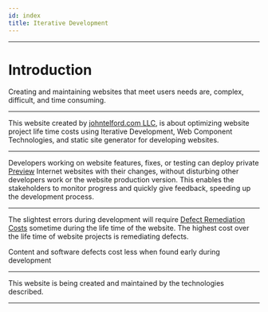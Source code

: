 ```yaml
---
id: index
title: Iterative Development
---
```



<Version components={props.components} />

---

# Introduction

Creating and maintaining websites that meet users needs are, complex, difficult, and time consuming.

---

This website created by [johntelford.com LLC](Company), is about optimizing website project life time costs using Iterative Development, Web Component Technologies, and static site generator for developing websites. 

---

Developers working on website features, fixes, or testing can deploy private [Preview](deploy#preview) Internet websites with their changes, without disturbing other developers work or the website production version. This enables the stakeholders to monitor progress and quickly give feedback, speeding up the development process.

---

The slightest errors during development will require  [Defect Remediation Costs](siteoverview#defect-remediation-costs) sometime during the life time of the website. The highest cost over the life time of website projects is remediating defects.

Content and software defects cost less when found early during development

---

This website is being created and maintained by the technologies described.

---
